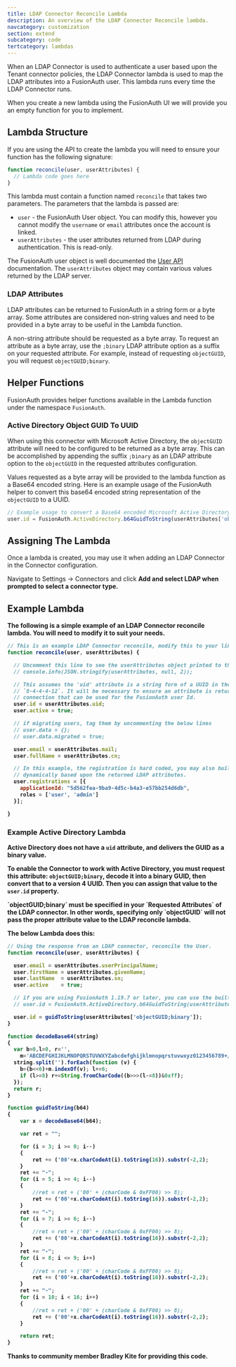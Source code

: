 ```yaml
---
title: LDAP Connector Reconcile Lambda
description: An overview of the LDAP Connector Reconcile lambda.
navcategory: customization
section: extend
subcategory: code
tertcategory: lambdas
---
```


When an LDAP Connector is used to authenticate a user based upon the Tenant connector policies, the LDAP Connector lambda is used to map the LDAP attributes into a FusionAuth user. This lambda runs every time the LDAP Connector runs.

When you create a new lambda using the FusionAuth UI we will provide you an empty function for you to implement.

## Lambda Structure

If you are using the API to create the lambda you will need to ensure your function has the following signature:

```javascript
function reconcile(user, userAttributes) {
  // Lambda code goes here
}
```

This lambda must contain a function named `reconcile` that takes two parameters. The parameters that the lambda is passed are:

* `user` - the FusionAuth User object. You can modify this, however you cannot modify the `username` or `email` attributes once the account is linked.
* `userAttributes` - the user attributes returned from LDAP during authentication. This is read-only.

The FusionAuth user object is well documented the [User API](/docs/apis/users) documentation. The `userAttributes` object may contain various values returned by the LDAP server.

### LDAP Attributes

LDAP attributes can be returned to FusionAuth in a string form or a byte array. Some attributes are considered non-string values and need to be provided in a byte array to be useful in the Lambda function.

A non-string attribute should be requested as a byte array. To request an attribute as a byte array, use the `;binary` LDAP attribute option as a suffix on your requested attribute. For example, instead of requesting `objectGUID`, you will request `objectGUID;binary`.

## Helper Functions

FusionAuth provides helper functions available in the Lambda function under the namespace `FusionAuth`.

### Active Directory Object GUID To UUID

When using this connector with Microsoft Active Directory, the `objectGUID` attribute will need to be configured to be returned as a byte array. This can be accomplished by appending the suffix `;binary` as an LDAP attribute option to the `objectGUID` in the requested attributes configuration.

Values requested as a byte array will be provided to the lambda function as a Base64 encoded string. Here is an example usage of the FusionAuth helper to convert this base64 encoded string representation of the `objectGUID` to a UUID.

```javascript
// Example usage to convert a Base64 encoded Microsoft Active Directory objectGUID to a valid FusionAuth UUID
user.id = FusionAuth.ActiveDirectory.b64GuidToString(userAttributes['objectGUID;binary']);
```


## Assigning The Lambda

Once a lambda is created, you may use it when adding an LDAP Connector in the Connector configuration.

Navigate to <Breadcrumb>Settings -> Connectors</strong> and click <strong>Add</Breadcrumb> and select LDAP when prompted to select a connector type.

## Example Lambda

The following is a simple example of an LDAP Connector reconcile lambda. You will need to modify it to suit your needs.

```javascript
// This is an example LDAP Connector reconcile, modify this to your liking.
function reconcile(user, userAttributes) {

  // Uncomment this line to see the userAttributes object printed to the event log
  // console.info(JSON.stringify(userAttributes, null, 2));

  // This assumes the 'uid' attribute is a string form of a UUID in the format
  // `8-4-4-4-12`. It will be necessary to ensure an attribute is returned by your LDAP
  // connection that can be used for the FusionAuth user Id.
  user.id = userAttributes.uid;
  user.active = true;

  // if migrating users, tag them by uncommenting the below lines
  // user.data = {};
  // user.data.migrated = true;

  user.email = userAttributes.mail;
  user.fullName = userAttributes.cn;

  // In this example, the registration is hard coded, you may also build this
  // dynamically based upon the returned LDAP attributes.
  user.registrations = [{
    applicationId: "5d562fea-9ba9-4d5c-b4a3-e57bb254d6db",
    roles = ['user', 'admin']
  }];

}
```

### Example Active Directory Lambda

Active Directory does not have a `uid` attribute, and delivers the GUID as a binary value.

To enable the Connector to work with Active Directory, you must request this attribute: `objectGUID;binary`, decode it into a binary GUID, then convert that to a version 4 UUID. Then you can assign that value to the `user.id` property.

<Aside type="note">
`objectGUID;binary` must be specified in your `Requested Attributes` of the LDAP connector.
In other words, specifying only `objectGUID` will not pass the proper attribute value to the LDAP reconcile lambda.
</Aside>

The below Lambda does this:

```javascript
// Using the response from an LDAP connector, reconcile the User.
function reconcile(user, userAttributes) {

  user.email = userAttributes.userPrincipalName;
  user.firstName = userAttributes.givenName;
  user.lastName  = userAttributes.sn;
  user.active    = true;

  // if you are using FusionAuth 1.19.7 or later, you can use the built in method and omit the decodeBase64 and guidToString functions. This is recommended.
  // user.id = FusionAuth.ActiveDirectory.b64GuidToString(userAttributes['objectGuid;binary']);

  user.id = guidToString(userAttributes['objectGUID;binary']);
}

function decodeBase64(string)
{
  var b=0,l=0, r='',
    m='ABCDEFGHIJKLMNOPQRSTUVWXYZabcdefghijklmnopqrstuvwxyz0123456789+/';
  string.split('').forEach(function (v) {
    b=(b<<6)+m.indexOf(v); l+=6;
    if (l>=8) r+=String.fromCharCode((b>>>(l-=8))&0xff);
  });
  return r;
}

function guidToString(b64)
{
    var x = decodeBase64(b64);

    var ret = "";

    for (i = 3; i >= 0; i--)
    {
        ret += ('00'+x.charCodeAt(i).toString(16)).substr(-2,2);
    }
    ret += "-";
    for (i = 5; i >= 4; i--)
    {
        //ret = ret + ('00' + (charCode & 0xFF00) >> 8);
        ret += ('00'+x.charCodeAt(i).toString(16)).substr(-2,2);
    }
    ret += "-";
    for (i = 7; i >= 6; i--)
    {
        //ret = ret + ('00' + (charCode & 0xFF00) >> 8);
        ret += ('00'+x.charCodeAt(i).toString(16)).substr(-2,2);
    }
    ret += "-";
    for (i = 8; i <= 9; i++)
    {
        //ret = ret + ('00' + (charCode & 0xFF00) >> 8);
        ret += ('00'+x.charCodeAt(i).toString(16)).substr(-2,2);
    }
    ret += "-";
    for (i = 10; i < 16; i++)
    {
        //ret = ret + ('00' + (charCode & 0xFF00) >> 8);
        ret += ('00'+x.charCodeAt(i).toString(16)).substr(-2,2);
    }

    return ret;
}
```

Thanks to community member Bradley Kite for providing this code.
